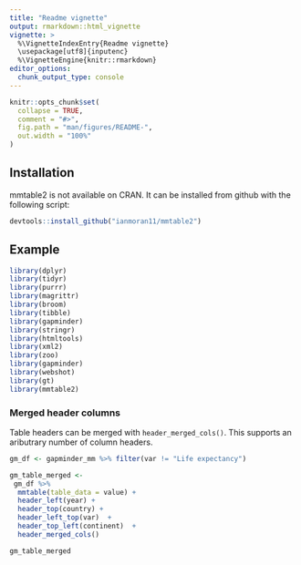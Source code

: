 ```yaml
---
title: "Readme vignette"
output: rmarkdown::html_vignette
vignette: >
  %\VignetteIndexEntry{Readme vignette}
  \usepackage[utf8]{inputenc}
  %\VignetteEngine{knitr::rmarkdown}
editor_options: 
  chunk_output_type: console
---
```

<!-- README.md is generated from README.Rmd. Please edit that file -->

```r
knitr::opts_chunk$set(
  collapse = TRUE,
  comment = "#>",
  fig.path = "man/figures/README-",
  out.width = "100%"
)
```

## Installation

mmtable2 is not available on CRAN. It can be installed from github with the following script:
```r
devtools::install_github("ianmoran11/mmtable2")
```  


## Example

```r

library(dplyr)
library(tidyr)
library(purrr)
library(magrittr)
library(broom)
library(tibble)
library(gapminder)
library(stringr)
library(htmltools)
library(xml2)
library(zoo)
library(gapminder)
library(webshot)
library(gt)
library(mmtable2)
```


### Merged header columns 

Table headers can be merged with `header_merged_cols()`. 
This supports an aributrary number of column headers. 
```r
gm_df <- gapminder_mm %>% filter(var != "Life expectancy")

gm_table_merged <- 
 gm_df %>% 
  mmtable(table_data = value) +
  header_left(year) +
  header_top(country) +
  header_left_top(var)  +
  header_top_left(continent)  +
  header_merged_cols()

gm_table_merged
```
